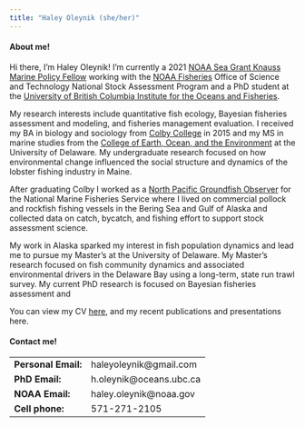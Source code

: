 ```yaml
---
title: "Haley Oleynik (she/her)"
---
```

#### About me! 

Hi there, I'm Haley Oleynik! I'm currently a 2021 [NOAA Sea Grant Knauss Marine Policy Fellow](https://seagrant.noaa.gov/Knauss-Fellowship-Program) working with the [NOAA Fisheries](https://www.fisheries.noaa.gov/) Office of Science and Technology National Stock Assessment Program and a PhD student at the [University of British Columbia Institute for the Oceans and Fisheries](https://oceans.ubc.ca/).

My research interests include quantitative fish ecology, Bayesian fisheries assessment and modeling, and fisheries management evaluation. I received my BA in biology and sociology from [Colby College](https://www.colby.edu/) in 2015 and my MS in marine studies from the [College of Earth, Ocean, and the Environment](https://www.udel.edu/academics/colleges/ceoe/) at the University of Delaware. My undergraduate research focused on how environmental change influenced the social structure and dynamics of the lobster fishing industry in Maine. 

After graduating Colby I worked as a [North Pacific Groundfish Observer](https://www.fisheries.noaa.gov/alaska/fisheries-observers/north-pacific-observer-program) for the National Marine Fisheries Service where I lived on commercial pollock and rockfish fishing vessels in the Bering Sea and Gulf of Alaska and collected data on catch, bycatch, and fishing effort to support stock assessment science. 

My work in Alaska sparked my interest in fish population dynamics and lead me to pursue my Master's at the University of Delaware. My Master's research focused on fish community dynamics and associated environmental drivers in the Delaware Bay using a long-term, state run trawl survey. My current PhD research is focused on Bayesian fisheries assessment and 

You can view my CV [here](https://haleyoleynik-noaa.github.io/HaleyOleynik/collaborate.html), and my recent publications and presentations here.


#### Contact me! 
|  |  | 
| ------------ | -------------- | 
| **Personal Email:** | haleyoleynik@gmail.com | 
| **PhD Email:** | h.oleynik@oceans.ubc.ca |
| **NOAA Email:** | haley.oleynik@noaa.gov |
| **Cell phone:** | 571-271-2105 | 

